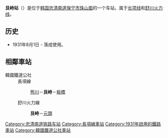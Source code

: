 {{unreferenced|time=2014-07-06T15:50:22+00:00}}
{{朝鮮半島車站資訊
|公司色 = #0066b3
|文字色 = 
|站名 = 艮峙站<br />{{lang|en|Ganchi}}
|圖片 = Korail Ganchi Station.jpg
|pxl = 
|圖片說明 =车站站舍
|前一站1 = [[熊川站_(忠清南道)|熊川]]
|前一站距離1 = 3.2
|後一站距離1 = 8.3
|後一站1 = [[板桥站_(忠清南道)|板桥]]
|所屬路線1 = [[长项线|长项线]]
|距離1 = 104.3
|起點站1 = [[天安站|天安]]
|前一站2 = 
|前一站距離2 = 
|後一站距離2 = 6.4
|後一站2 = [[元頭站|元頭]]
|所屬路線2 = [[舒川火力线|舒川火力线]]
|距離2 = 0.0
|起點站2 = 艮峙
|諺文 = 간치역
|朝鮮漢字 = 艮峙驛
|文觀部式 =Ganchi-yeok 
|馬-賴式 =
|副站名 = 
|車站編號 = 
|停站路線數 = 
|所屬公司 = [[韩国铁道公社|韩国铁道公社]]
|所在地 =[[忠清南道|忠清南道]][[保宁市|保宁市]][[珠山面|珠山面]]
|車站構造 = 地面车站
|月台配置 = 1面2线
|啟用年月日 =1931年8月1日 
|廢站年月日 = 
|上下車人次 = 
|統計年度 = 
|轉車 = 
|備註 = 
|全寬備註 = 
}}

'''艮峙站'''（{{kor|諺=간치역|漢=艮峙驛|羅=Ganchi yeok|f=y}}）是位于[[韩国|韩国]][[忠清南道|忠清南道]][[保宁市|保宁市]][[珠山面|珠山面]]的一个车站，属于[[长项线|长项线]]和[[舒川火力线|舒川火力线]]。

== 历史 ==
*1931年8月1日 - 落成使用。

== 相鄰車站 ==
;韓國鐵道公社
:長項線
::[[熊川站_(忠清南道)|熊川]]－'''艮峙'''－[[板橋站_(忠清南道)|板橋]]
:舒川火力線
::'''艮峙'''－[[元頭站|元頭]]

{{长项线}}
{{舒川火力线}}

[[Category:忠清南道铁路车站|Category:忠清南道铁路车站]]
[[Category:長項線車站|Category:長項線車站]]
[[Category:1931年啟用的鐵路車站|Category:1931年啟用的鐵路車站]]
[[Category:韓國鐵道公社車站|Category:韓國鐵道公社車站]]